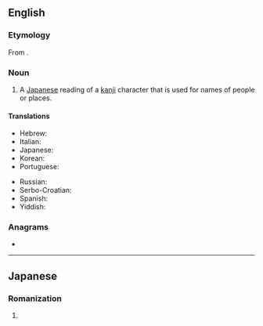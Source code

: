 ==English==
{{wikipedia}}

===Etymology===
From {{bor|en|ja|名乗り|tr=なのり, nanori|sc=Jpan}}.

===Noun===
{{en-noun|nanori}}

# {{lb|en|linguistics}} A [[Japanese]] reading of a [[kanji]] character that is used for names of people or places.

====Translations====
{{trans-top|Japanese kanji readings for names}}
* Hebrew: {{t|he|נאנורי|sc=Hebr}}
* Italian: {{t+|it|nanori}}
* Japanese: {{t|ja|名乗り|tr=なのり, nanori}}
* Korean: {{t|ko|나노리}}
* Portuguese: {{t+|pt|nanori|m}}
{{trans-mid}}
* Russian: {{t|ru|нано́ри}}
* Serbo-Croatian: {{t|sh|nanori}}
* Spanish: {{t|es|nanori}}
* Yiddish: {{t|yi|נאַנאָרי|sc=Hebr}}
{{trans-bottom}}

===Anagrams===
* {{anagrams|en|Norian|nonair}}

----

==Japanese==

===Romanization===
{{ja-romaji}}

# {{ja-romanization of|なのり}}